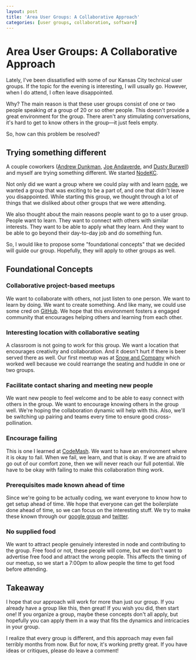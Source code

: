 ```yaml
---
layout: post
title: 'Area User Groups: A Collaborative Approach'
categories: [user groups, collaboration, software]
---
```


# Area User Groups: A Collaborative Approach

Lately, I've been dissatisfied with some of our Kansas City technical user groups. If the topic for the evening is interesting, I will usually go. However, when I do attend, I often leave disappointed.

Why? The main reason is that these user groups consist of one or two people speaking _at_ a group of 20 or so other people. This doesn't provide a great environment for the group. There aren't any stimulating conversations, it's hard to get to know others in the group—it just feels empty.

So, how can this problem be resolved?

## Trying something different

A couple coworkers ([Andrew Dunkman](http://dunkman.org), [Joe Andaverde](http://twitter.com/joeandaverde), and [Dusty Burwell](http://twitter.com/dustyburwell)) and myself are trying something different. We started [NodeKC][nodekc].

Not only did we want a group where we could play with and learn [node](http://www.nodejs.org), we wanted a group that was exciting to be a part of, and one that didn't leave you disappointed. While starting this group, we thought through a lot of things that we disliked about other groups that we were attending.

We also thought about the main reasons people want to go to a user group. People want to learn. They want to connect with others with similar interests. They want to be able to apply what they learn. And they want to be able to go beyond their day-to-day job and do something fun.

So, I would like to propose some "foundational concepts" that we decided will guide our group. Hopefully, they will apply to other groups as well.

## Foundational Concepts

### Collaborative project-based meetups

We want to collaborate with others, not just listen to one person. We want to learn by doing. We want to create something. And like many, we could use some cred on [GitHub](http://github.com). We hope that this environment fosters a engaged community that encourages helping others and learning from each other.

### Interesting location with collaborative seating

A classroom is not going to work for this group. We want a location that encourages creativity and collaboration. And it doesn't hurt if there is beer served there as well. Our first meetup was at [Snow and Company](http://snowandcompany.com/) which worked well because we could rearrange the seating and huddle in one or two groups.

### Facilitate contact sharing and meeting new people

We want new people to feel welcome and to be able to easy connect with others in the group. We want to encourage knowing others in the group well. We're hoping the collaboration dynamic will help with this. Also, we'll be switching up pairing and teams every time to ensure good cross-pollination.

### Encourage failing

This is one I learned at [CodeMash](http://www.scottsmerchek.com/codemash-2012-there-and-back-again). We want to have an environment where it is okay to fail. When we fail, we learn, and that is okay. If we are afraid to go out of our comfort zone, then we will never reach our full potential. We have to be okay with failing to make this collaboration thing work.

### Prerequisites made known ahead of time

Since we're going to be actually coding, we want everyone to know how to get setup ahead of time. We hope that everyone can get the boilerplate done ahead of time, so we can focus on the interesting stuff. We try to make these known through our [google group](http://groups.google.com/group/nodekc) and [twitter](http://twitter.com/nodekc).

### No supplied food

We want to attract people genuinely interested in node and contributing to the group. Free food or not, these people will come, but we don't want to advertise free food and attract the wrong people. This affects the timing of our meetup, so we start a 7:00pm to allow people the time to get food before attending.

## Takeaway

I hope that our approach will work for more than just our group. If you already have a group like this, then great! If you wish you did, then start one! If you organize a group, maybe these concepts don't all apply, but hopefully you can apply them in a way that fits the dynamics and intricacies in your group.

I realize that every group is different, and this approach may even fail terribly months from now. But for now, it's working pretty great. If you have ideas or critiques, please do leave a comment!

[nodekc]: http://www.nodekc.org
